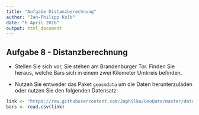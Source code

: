 ```yaml
---
title: "Aufgabe Distanzberechnung"
author: "Jan-Philipp Kolb"
date: "6 April 2016"
output: html_document
---
```



## Aufgabe 8 - Distanzberechnung

- Stellen Sie sich vor, Sie stehen am Brandenburger Tor. Finden Sie heraus, welche Bars sich in einem zwei Kilometer Umkreis befinden. 

- Nutzen Sie entweder das Paket `geosmdata` um die Daten herunterzuladen oder nutzen Sie den folgenden Datensatz: 

```r
link <- "https://raw.githubusercontent.com/Japhilko/GeoData/master/data/Deutschland_bar.csv"
bars <- read.csv(link)
```

